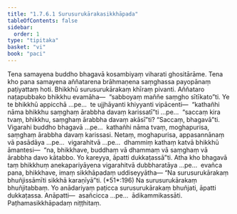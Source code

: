 ```yaml
---
title: "1.7.6.1 Surusurukārakasikkhāpada"
tableOfContents: false
sidebar:
  order: 1
type: "tipitaka"
basket: "vi"
book: "paci"
---
```



<DynamicBreadcrumb />

<Division number="627" book="paci" bookNo="2" page="258">

<Paragraph number="1939" book="paci">
Tena samayena buddho bhagavā kosambiyaṃ viharati ghositārāme. Tena kho pana samayena aññatarena brāhmaṇena saṃghassa payopānaṃ paṭiyattaṃ hoti. Bhikkhū surusurukārakaṃ khīraṃ pivanti. Aññataro naṭapubbako bhikkhu evamāha—  “sabboyaṃ maññe saṃgho sītīkato”ti.
</Paragraph>

<Paragraph number="1940" book="paci">
Ye te bhikkhū appicchā …pe…  te ujjhāyanti khiyyanti vipācenti—  “kathañhi nāma bhikkhu saṃghaṃ ārabbha davaṃ karissatī”ti …pe…  “saccaṃ kira tvaṃ, bhikkhu, saṃghaṃ ārabbha davaṃ akāsī”ti? “Saccaṃ, bhagavā”ti. Vigarahi buddho bhagavā …pe…  kathañhi nāma tvaṃ, moghapurisa, saṃghaṃ ārabbha davaṃ karissasi. Netaṃ, moghapurisa, appasannānaṃ vā pasādāya …pe…  vigarahitvā …pe…  dhammiṃ kathaṃ katvā bhikkhū āmantesi—  “na, bhikkhave, buddhaṃ vā dhammaṃ vā saṃghaṃ vā ārabbha davo kātabbo. Yo kareyya, āpatti dukkaṭassā”ti. Atha kho bhagavā taṃ bhikkhuṃ anekapariyāyena vigarahitvā dubbharatāya …pe…  evañca pana, bhikkhave, imaṃ sikkhāpadaṃ uddiseyyātha—
</Paragraph>

<Paragraph number="1941" book="paci">
<Emphasis>“Na surusurukārakaṃ bhuñjissāmīti sikkhā karaṇīyā”</Emphasis>ti. (*51*:<Emphasis>196</Emphasis>)
</Paragraph>

<Paragraph number="1942" book="paci">
Na surusurukārakaṃ bhuñjitabbaṃ. Yo anādariyaṃ paṭicca surusurukārakaṃ bhuñjati, āpatti dukkaṭassa.
</Paragraph>

<Paragraph number="1943" book="paci">
Anāpatti—  asañcicca …pe…  ādikammikassāti.

</Paragraph>
</Division>

<Paragraph number="1944" type="center" book="paci">
Paṭhamasikkhāpadaṃ niṭṭhitaṃ.
</Paragraph>